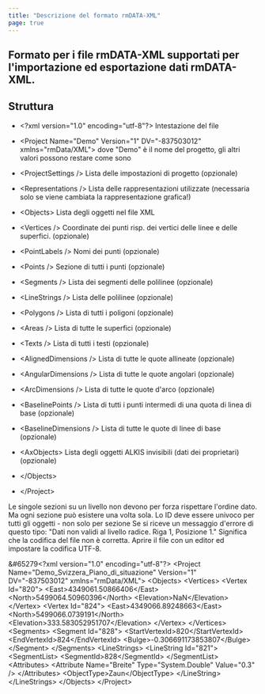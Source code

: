 ```yaml
---
title: "Descrizione del formato rmDATA-XML"
page: true
---
```

## Formato per i file rmDATA-XML supportati per l&#39;importazione ed esportazione dati rmDATA-XML.

## Struttura


- <Bold> &lt;?xml version=&quot;1.0&quot; encoding=&quot;utf-8&quot;?&gt; </Bold>  Intestazione del file

- <Bold> &lt;Project Name=&quot;Demo&quot; Version=&quot;1&quot; DV=&quot;-837503012&quot; xmlns=&quot;rmData/XML&quot;&gt; </Bold>  dove &quot;Demo&quot; &#232; il nome del progetto, gli altri valori possono restare come sono

- <Bold>  &lt;ProjectSettings /&gt; </Bold>  Lista delle impostazioni di progetto (opzionale)

- <Bold> &lt;Representations /&gt; </Bold>  Lista delle rappresentazioni utilizzate (necessaria solo se viene cambiata la rappresentazione grafica!)

- <Bold> &lt;Objects&gt; </Bold>  Lista degli oggetti nel file XML

- <Bold> &lt;Vertices /&gt; </Bold>  Coordinate dei punti risp. dei vertici delle linee e delle superfici. (opzionale)

- <Bold> &lt;PointLabels /&gt; </Bold>  Nomi dei punti (opzionale)

- <Bold> &lt;Points /&gt; </Bold>  Sezione di tutti i punti (opzionale)

- <Bold>  &lt;Segments /&gt; </Bold>  Lista dei segmenti delle polilinee (opzionale)

- <Bold> &lt;LineStrings /&gt; </Bold>  Lista delle polilinee (opzionale)

- <Bold> &lt;Polygons /&gt; </Bold>  Lista di tutti i poligoni (opzionale)

- <Bold> &lt;Areas /&gt; </Bold>  Lista di tutte le superfici (opzionale)

- <Bold> &lt;Texts /&gt; </Bold>  Lista di tutti i testi (opzionale)

- <Bold> &lt;AlignedDimensions /&gt; </Bold>  Lista di tutte le quote allineate (opzionale)

- <Bold> &lt;AngularDimensions /&gt; </Bold>  Lista di tutte le quote angolari (opzionale)

- <Bold> &lt;ArcDimensions /&gt; </Bold>  Lista di tutte le quote d&#39;arco (opzionale)

- <Bold> &lt;BaselinePoints /&gt; </Bold>  Lista di tutti i punti intermedi di una quota di linea di base (opzionale)

- <Bold>     &lt;BaselineDimensions /&gt; </Bold>  Lista di tutte le quote di linee di base (opzionale)

- <Bold> &lt;AxObjects&gt; </Bold>  Lista degli oggetti ALKIS invisibili (dati dei proprietari) (opzionale)



- <Bold>   &lt;/Objects&gt; </Bold> 


- <Bold> &lt;/Project&gt; </Bold> 



<Success>
Le singole sezioni su un livello non devono per forza rispettare l&#39;ordine dato. Ma ogni sezione pu&#242; esistere una volta sola.
</Success>

<Warning>
Lo ID deve essere univoco per tutti gli oggetti - non solo per sezione
</Warning>

<Warning>
 Se si riceve un messaggio d&#39;errore di questo tipo: 
 <Bold> &quot;Dati non validi al livello radice. Riga 1, Posizione 1.&quot; </Bold>  
Significa che la codifica del file non &#232; corretta. Aprire il file con un editor ed impostare la codifica UTF-8.
</Warning>



<Info>
 
&#65279&lt;?xml version=&quot;1.0&quot; encoding=&quot;utf-8&quot;?&gt;
&lt;Project Name=&quot;Demo_Svizzera_Piano_di_situazione&quot; Version=&quot;1&quot; DV=&quot;-837503012&quot; xmlns=&quot;rmData/XML&quot;&gt;
  &lt;Objects&gt;
    &lt;Vertices&gt;
      &lt;Vertex Id=&quot;820&quot;&gt;
        &lt;East&gt;4349061.50866406&lt;/East&gt;
        &lt;North&gt;5499064.50960396&lt;/North&gt;
        &lt;Elevation&gt;NaN&lt;/Elevation&gt;
      &lt;/Vertex&gt;
      &lt;Vertex Id=&quot;824&quot;&gt;
        &lt;East&gt;4349066.89248663&lt;/East&gt;
        &lt;North&gt;5499066.0739191&lt;/North&gt;
        &lt;Elevation&gt;333.583052951707&lt;/Elevation&gt;
      &lt;/Vertex&gt;
    &lt;/Vertices&gt;
    &lt;Segments&gt;
      &lt;Segment Id=&quot;828&quot;&gt;
        &lt;StartVertexId&gt;820&lt;/StartVertexId&gt;
        &lt;EndVertexId&gt;824&lt;/EndVertexId&gt;
        &lt;Bulge&gt;-0.306691173853807&lt;/Bulge&gt;
      &lt;/Segment&gt;
    &lt;/Segments&gt;
    &lt;LineStrings&gt;
      &lt;LineString Id=&quot;821&quot;&gt;
        &lt;SegmentList&gt;
          &lt;SegmentId&gt;828&lt;/SegmentId&gt;
        &lt;/SegmentList&gt;
        &lt;Attributes&gt;
          &lt;Attribute Name=&quot;Breite&quot; Type=&quot;System.Double&quot; Value=&quot;0.3&quot; /&gt;
        &lt;/Attributes&gt;
        &lt;ObjectType&gt;Zaun&lt;/ObjectType&gt;
      &lt;/LineString&gt;
    &lt;/LineStrings&gt;
  &lt;/Objects&gt;
&lt;/Project&gt;
</Info>


